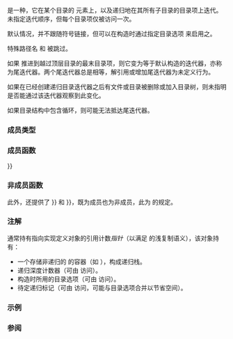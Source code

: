 {{cpp/experimental/fs/title|recursive_directory_iterator}}
{{cpp/experimental/fs/recursive_directory_iterator/navbar}}
{{fmbox|class=noprint|style=font-size: 0.8em|text='''已并入 ISO C++''' 此页面所描述的功能已于 2016 年 3 月并入 ISO C++ 标准主线；参见 [[cpp/filesystem/recursive_directory_iterator|std::filesystem::recursive_directory_iterator]] {{mark since c++17}}}}
{{dcl begin}}
{{dcl header|experimental/filesystem}}
{{dcl|since=fs_ts|1=
class recursive_directory_iterator;
}}
{{dcl end}}

{{tt|recursive_directory_iterator}} 是一种{{named req|InputIterator}}，它在某个目录的 {{ltt|cpp/experimental/fs/directory_entry|directory_entry}} 元素上，以及递归地在其所有子目录的目录项上迭代。未指定迭代顺序，但每个目录项仅被访问一次。

默认情况，并不跟随符号链接，但可以在构造时通过指定目录选项 {{ltt|cpp/experimental/fs/directory_options|follow_directory_symlink}} 来启用之。

特殊路径名 {{spar|点}} 和 {{spar|点点}} 被跳过。

如果 {{tt|recursive_directory_iterator}} 推进到越过顶层目录的最末目录项，则它变为等于默认构造的迭代器，亦称为尾迭代器。两个尾迭代器总是相等，解引用或增加尾迭代器为未定义行为。

如果在已经创建递归目录迭代器之后有文件或目录被删除或加入目录树，则未指明是否能通过该迭代器观察到此变化。

如果目录结构中包含循环，则可能无法抵达尾迭代器。

===成员类型===
{{dsc begin}}
{{dsc hitem|成员类型|定义}}
{{dsc|{{tt|value_type}}|{{tt|filesystem::directory_entry}}}}
{{dsc|{{tt|difference_type}}|{{tt|std::ptrdiff_t}}}}
{{dsc|{{tt|pointer}}|{{tt|const filesystem::directory_entry*}}}}
{{dsc|{{tt|reference}}|{{tt|const filesystem::directory_entry&amp;}}}}
{{dsc|{{tt|iterator_category}}|{{tt|std::input_iterator_tag}}}}
{{dsc end}}

===成员函数===
{{dsc begin}}
{{dsc inc|cpp/experimental/fs/recursive_directory_iterator/dsc constructor}}
{{dsc inc|cpp/experimental/fs/recursive_directory_iterator/dsc destructor}}

{{dsc h2|观察器}}
{{dsc inc|cpp/experimental/fs/recursive_directory_iterator/dsc operator*}}
{{dsc inc|cpp/experimental/fs/recursive_directory_iterator/dsc options}}
{{dsc inc|cpp/experimental/fs/recursive_directory_iterator/dsc depth}}
{{dsc inc|cpp/experimental/fs/recursive_directory_iterator/dsc recursion_pending}}

{{dsc h2|修改器}}
{{dsc inc|cpp/experimental/fs/recursive_directory_iterator/dsc operator{{=}}}}
{{dsc inc|cpp/experimental/fs/recursive_directory_iterator/dsc increment}}
{{dsc inc|cpp/experimental/fs/recursive_directory_iterator/dsc pop}}
{{dsc inc|cpp/experimental/fs/recursive_directory_iterator/dsc disable_recursion_pending}}
{{dsc end}}

===非成员函数===
{{dsc begin}}
{{dsc inc|cpp/experimental/fs/recursive_directory_iterator/dsc begin}}
{{dsc end}}

此外，还提供了 {{tt|operator{{==}}}} 和 {{tt|operator!{{=}}}}，既为成员也为非成员，此为 {{named req|InputIterator}} 的规定。

===注解===
{{tt|recursive_directory_iterator}} 通常持有指向实现定义对象的引用计数''指针''（以满足 {{named req|InputIterator}} 的浅复制语义），该对象持有：
* 一个存储非递归的 {{ltt|cpp/experimental/fs/directory_iterator|directory_iterator}} 的容器（如 {{lc|std::vector}}），构成递归栈。
* 递归深度计数器（可由 {{ltt|cpp/experimental/fs/recursive_directory_iterator/depth|depth()}} 访问）。
* 构造时所用的目录选项（可由 {{ltt|cpp/experimental/fs/recursive_directory_iterator/options|options()}} 访问）。
* 待定递归标记（可由 {{ltt|cpp/experimental/fs/recursive_directory_iterator/recursion_pending|recursion_pending()}} 访问，可能与目录选项合并以节省空间）。

===示例===
{{example|code=
#include &lt;experimental/filesystem&gt;
#include &lt;fstream&gt;
#include &lt;iostream&gt;
namespace fs = std::experimental::filesystem;

int main()
{
    fs::create_directories("sandbox/a/b");
    std::ofstream("sandbox/file1.txt");
    fs::create_symlink("a", "sandbox/syma");
    for (const fs::directory_entry&amp; entry : fs::recursive_directory_iterator("sandbox"))
        std::cout &lt;&lt; entry &lt;&lt; '\n';
    fs::remove_all("sandbox");
}
|p=true
|output=
"sandbox/a"
"sandbox/a/b"
"sandbox/file1.txt"
"sandbox/syma"
}}

===参阅===
{{dsc begin}}
{{dsc inc|cpp/experimental/fs/dsc directory_iterator}}
{{dsc inc|cpp/experimental/fs/dsc directory_entry}}
{{dsc inc|cpp/experimental/fs/dsc directory_options}}
{{dsc end}}